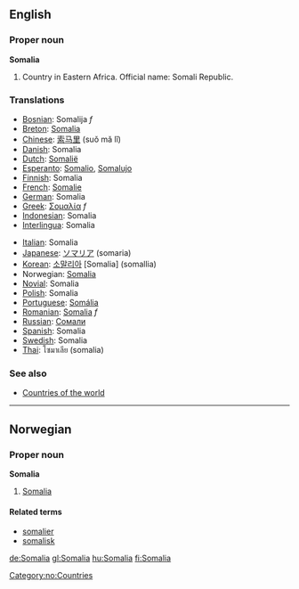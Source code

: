 ==English==

===Proper noun===
'''Somalia'''

# Country in Eastern Africa. Official name: Somali Republic.
===Translations===
{{top}}
*[[Bosnian]]: Somalija ''f''
*[[Breton]]: [[Somalia]]
*[[Chinese]]: [[索马里]] (suǒ mǎ lǐ)
*[[Danish]]: Somalia
*[[Dutch]]: [[Somalië]]
*[[Esperanto]]: [[Somalio]], [[Somalujo]]
*[[Finnish]]: Somalia
*[[French]]: [[Somalie]]
*[[German]]: Somalia
*[[Greek]]: [[Σομαλία]] ''f''
*[[Indonesian]]: Somalia
*[[Interlingua]]: Somalia
{{mid}}
*[[Italian]]: Somalia
*[[Japanese]]: [[ソマリア]] (somaria)
*[[Korean]]: [[소말리아]] [Somalia] (somallia)
*Norwegian: [[#Norwegian|Somalia]]
*[[Novial]]: Somalia
*[[Polish]]: Somalia
*[[Portuguese]]: [[Somália]]
*[[Romanian]]: [[Somalia]] ''f''
*[[Russian]]: [[Сомали]]
*[[Spanish]]: Somalia
*[[Swedish]]: Somalia
*[[Thai]]: โซมาเลีย (somalia)
{{bottom}}

===See also===
* [[Countries of the world]]

----

==Norwegian==
===Proper noun===
[[Category:no:Countries]]
'''Somalia'''
#[[#English|Somalia]]
====Related terms====
*[[somalier]]
*[[somalisk]]

[[de:Somalia]]
[[gl:Somalia]]
[[hu:Somalia]]
[[fi:Somalia]]